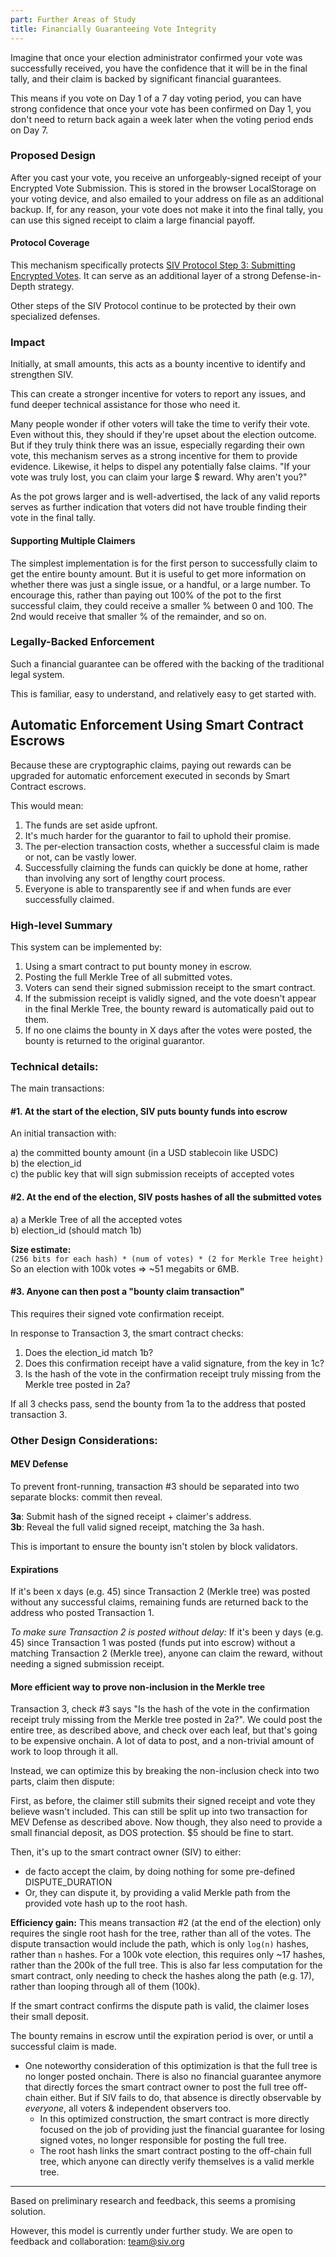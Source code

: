 ```yaml
---
part: Further Areas of Study
title: Financially Guaranteeing Vote Integrity
---
```



Imagine that once your election administrator confirmed your vote was successfully received, you have the confidence that it will be in the final tally, and their claim is backed by significant financial guarantees.

This means if you vote on Day 1 of a 7 day voting period, you can have strong confidence that once your vote has been confirmed on Day 1, you don't need to return back again a week later when the voting period ends on Day 7.

### Proposed Design

After you cast your vote, you receive an unforgeably-signed receipt of your Encrypted Vote Submission. This is stored in the browser LocalStorage on your voting device, and also emailed to your address on file as an additional backup. If, for any reason, your vote does not make it into the final tally, you can use this signed receipt to claim a large financial payoff.

#### Protocol Coverage

This mechanism specifically protects [SIV Protocol Step 3: Submitting Encrypted Votes](/technical-specifications#step-3-voters-submit-encrypted-votes). It can serve as an additional layer of a strong Defense-in-Depth strategy.

Other steps of the SIV Protocol continue to be protected by their own specialized defenses.

### Impact

Initially, at small amounts, this acts as a bounty incentive to identify and strengthen SIV.

This can create a stronger incentive for voters to report any issues, and fund deeper technical assistance for those who need it.

Many people wonder if other voters will take the time to verify their vote. Even without this, they should if they're upset about the election outcome. But if they truly think there was an issue, especially regarding their own vote, this mechanism serves as a strong incentive for them to provide evidence. Likewise, it helps to dispel any potentially false claims. "If your vote was truly lost, you can claim your large $ reward. Why aren't you?"

As the pot grows larger and is well-advertised, the lack of any valid reports serves as further indication that voters did not have trouble finding their vote in the final tally.

#### Supporting Multiple Claimers

The simplest implementation is for the first person to successfully claim to get the entire bounty amount. But it is useful to get more information on whether there was just a single issue, or a handful, or a large number. To encourage this, rather than paying out 100% of the pot to the first successful claim, they could receive a smaller % between 0 and 100. The 2nd would receive that smaller % of the remainder, and so on.

<MultipleBountyClaimersTable />

### Legally-Backed Enforcement

Such a financial guarantee can be offered with the backing of the traditional legal system.

This is familiar, easy to understand, and relatively easy to get started with.

## Automatic Enforcement Using Smart Contract Escrows

Because these are cryptographic claims, paying out rewards can be upgraded for automatic enforcement executed in seconds by Smart Contract escrows.

This would mean:

1. The funds are set aside upfront.
1. It's much harder for the guarantor to fail to uphold their promise.
1. The per-election transaction costs, whether a successful claim is made or not, can be vastly lower.
1. Successfully claiming the funds can quickly be done at home, rather than involving any sort of lengthy court process.
1. Everyone is able to transparently see if and when funds are ever successfully claimed.

### High-level Summary

This system can be implemented by:

1. Using a smart contract to put bounty money in escrow.
1. Posting the full Merkle Tree of all submitted votes.
1. Voters can send their signed submission receipt to the smart contract.
1. If the submission receipt is validly signed, and the vote doesn't appear in the final Merkle Tree, the bounty reward is automatically paid out to them.
1. If no one claims the bounty in X days after the votes were posted, the bounty is returned to the original guarantor.

### Technical details:

The main transactions:

#### #1. At the start of the election, SIV puts bounty funds into escrow

An initial transaction with:

a) the committed bounty amount (in a USD stablecoin like USDC)  
b) the election_id  
c) the public key that will sign submission receipts of accepted votes

#### #2. At the end of the election, SIV posts hashes of all the submitted votes

a) a Merkle Tree of all the accepted votes  
b) election_id (should match 1b)

**Size estimate:**  
`(256 bits for each hash) * (num of votes) * (2 for Merkle Tree height)`  
So an election with 100k votes => ~51 megabits or 6MB.

#### #3. Anyone can then post a "bounty claim transaction"

This requires their signed vote confirmation receipt.

In response to Transaction 3, the smart contract checks:

1. Does the election_id match 1b?
1. Does this confirmation receipt have a valid signature, from the key in 1c?
1. Is the hash of the vote in the confirmation receipt truly missing from the Merkle tree posted in 2a?

If all 3 checks pass, send the bounty from 1a to the address that posted transaction 3.

### Other Design Considerations:

#### MEV Defense

To prevent front-running, transaction #3 should be separated into two separate blocks: commit then reveal.

**3a**: Submit hash of the signed receipt + claimer's address.  
**3b**: Reveal the full valid signed receipt, matching the 3a hash.

This is important to ensure the bounty isn't stolen by block validators.

#### Expirations

If it's been x days (e.g. 45) since Transaction 2 (Merkle tree) was posted without any successful claims, remaining funds are returned back to the address who posted Transaction 1.

_To make sure Transaction 2 is posted without delay:_ If it's been y days (e.g. 45) since Transaction 1 was posted (funds put into escrow) without a matching Transaction 2 (Merkle tree), anyone can claim the reward, without needing a signed submission receipt.

#### More efficient way to prove non-inclusion in the Merkle tree

Transaction 3, check #3 says "Is the hash of the vote in the confirmation receipt truly missing from the Merkle tree posted in 2a?". We could post the entire tree, as described above, and check over each leaf, but that's going to be expensive onchain. A lot of data to post, and a non-trivial amount of work to loop through it all.

Instead, we can optimize this by breaking the non-inclusion check into two parts, claim then dispute:

First, as before, the claimer still submits their signed receipt and vote they believe wasn't included. This can still be split up into two transaction for MEV Defense as described above. Now though, they also need to provide a small financial deposit, as DOS protection. $5 should be fine to start.

Then, it's up to the smart contract owner (SIV) to either:
- de facto accept the claim, by doing nothing for some pre-defined DISPUTE_DURATION
- Or, they can dispute it, by providing a valid Merkle path from the provided vote hash up to the root hash.

**Efficiency gain:** This means transaction #2 (at the end of the election) only requires the single root hash for the tree, rather than all of the votes. The dispute transaction would include the path, which is only `log(n)` hashes, rather than `n` hashes. For a 100k vote election, this requires only ~17 hashes, rather than the 200k of the full tree. This is also far less computation for the smart contract, only needing to check the hashes along the path (e.g. 17), rather than looping through all of them (100k).

If the smart contract confirms the dispute path is valid, the claimer loses their small deposit.

The bounty remains in escrow until the expiration period is over, or until a successful claim is made.

- One noteworthy consideration of this optimization is that the full tree is no longer posted onchain. There is also no financial guarantee anymore that directly forces the smart contract owner to post the full tree off-chain either. But if SIV fails to do, that absence is directly observable by *everyone*, all voters & independent observers too.
  - In this optimized construction, the smart contract is more directly focused on the job of providing just the financial guarantee for losing signed votes, no longer responsible for posting the full tree.
  - The root hash links the smart contract posting to the off-chain full tree, which anyone can directly verify themselves is a valid merkle tree.

---

Based on preliminary research and feedback, this seems a promising solution.

However, this model is currently under further study. We are open to feedback and collaboration: team@siv.org
